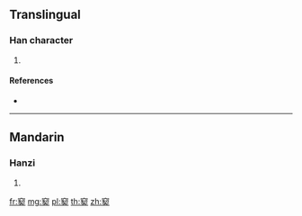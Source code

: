 {{character info/new}}
==Translingual==

===Han character===
{{Han char|rn=116|rad=穴|as=09|sn=14|four=30432|canj=JCQHK}}

# {{defn|Han|sort=穴09}}

====References====
* {{Han ref|kx=0866.620|dkj=25581|dj=1295.220|hdz=42735.020|uh=7AAB|ud=31403|bh=E34B|bd=58187}}

----

==Mandarin==

===Hanzi===
{{cmn-hanzi|pin=[[yà]] ([[ya4]])|wg=ya<sup>4</sup>}}

# {{defn|lang=cmn|sort=穴09}}

[[fr:窫]]
[[mg:窫]]
[[pl:窫]]
[[th:窫]]
[[zh:窫]]